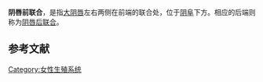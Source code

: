 {{Infobox anatomy
| Name        = 阴唇前联合 
| Latin       = commissura labiorum anterior 
| Image       = Vulva anatomy zh.jpg
| Caption     = 阴唇前联合，编号为10
| Width       = 
| Image2      = 
| Caption2    = 
| Precursor   = [[阴唇阴囊隆起|阴唇阴囊隆起]]
| System      = 
| Artery      = 
| Vein        = 
| Nerve       = 
| Lymph       = 
<!--
| GraySubject  = 270 
| GrayPage     = 1265 
| DorlandsPre  = c_49 
| DorlandsSuf  = 12251661  
-->
}}
'''阴唇前联合'''，是指[[大阴唇|大阴唇]]左右两侧在前端的联合处，位于[[阴阜|阴阜]]下方。相应的后端则称为[[阴唇后联合|阴唇后联合]]。


==参考文献==
{{reflist}}

[[Category:女性生殖系统|Category:女性生殖系统]]